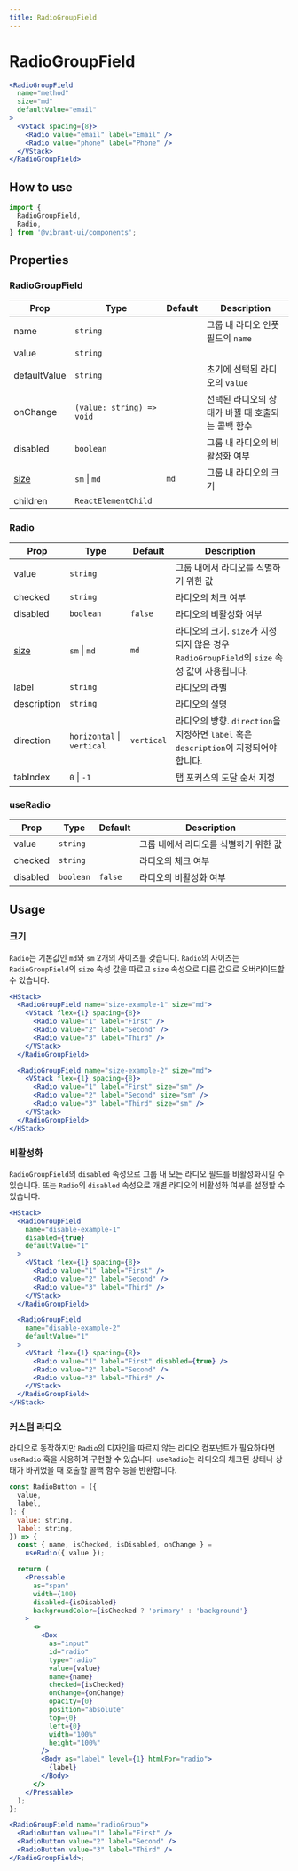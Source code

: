 ```yaml
---
title: RadioGroupField
---
```


# RadioGroupField

```jsx live
<RadioGroupField
  name="method"
  size="md"
  defaultValue="email"
>
  <VStack spacing={8}>
    <Radio value="email" label="Email" />
    <Radio value="phone" label="Phone" />
  </VStack>
</RadioGroupField>
```

## How to use

```jsx
import {
  RadioGroupField,
  Radio,
} from '@vibrant-ui/components';
```

## Properties

### RadioGroupField

| Prop          | Type                      | Default | Description                                       |
| ------------- | ------------------------- | ------- | ------------------------------------------------- |
| name          | `string`                  |         | 그룹 내 라디오 인풋 필드의 `name`                 |
| value         | `string`                  |         |                                                   |
| defaultValue  | `string`                  |         | 초기에 선택된 라디오의 `value`                    |
| onChange      | `(value: string) => void` |         | 선택된 라디오의 상태가 바뀔 때 호출되는 콜백 함수 |
| disabled      | `boolean`                 |         | 그룹 내 라디오의 비활성화 여부                    |
| [size](#크기) | `sm` \| `md`              | `md`    | 그룹 내 라디오의 크기                             |
| children      | `ReactElementChild`       |         |                                                   |

### Radio

| Prop          | Type                       | Default    | Description                                                                                 |
| ------------- | -------------------------- | ---------- | ------------------------------------------------------------------------------------------- |
| value         | `string`                   |            | 그룹 내에서 라디오를 식별하기 위한 값                                                       |
| checked       | `string`                   |            | 라디오의 체크 여부                                                                          |
| disabled      | `boolean`                  | `false`    | 라디오의 비활성화 여부                                                                      |
| [size](#크기) | `sm` \| `md`               | `md`       | 라디오의 크기. `size`가 지정되지 않은 경우 `RadioGroupField`의 `size` 속성 값이 사용됩니다. |
| label         | `string`                   |            | 라디오의 라벨                                                                               |
| description   | `string`                   |            | 라디오의 설명                                                                               |
| direction     | `horizontal` \| `vertical` | `vertical` | 라디오의 방향. `direction`을 지정하면 `label` 혹은 `description`이 지정되어야 합니다.       |
| tabIndex      | `0` \| `-1`                |            | 탭 포커스의 도달 순서 지정                                                                  |

### useRadio

| Prop     | Type      | Default | Description                           |
| -------- | --------- | ------- | ------------------------------------- |
| value    | `string`  |         | 그룹 내에서 라디오를 식별하기 위한 값 |
| checked  | `string`  |         | 라디오의 체크 여부                    |
| disabled | `boolean` | `false` | 라디오의 비활성화 여부                |

## Usage

### 크기

`Radio`는 기본값인 `md`와 `sm` 2개의 사이즈를 갖습니다. `Radio`의 사이즈는`RadioGroupField`의 `size` 속성 값을 따르고 `size` 속성으로 다른 값으로 오버라이드할 수 있습니다.

```jsx live
<HStack>
  <RadioGroupField name="size-example-1" size="md">
    <VStack flex={1} spacing={8}>
      <Radio value="1" label="First" />
      <Radio value="2" label="Second" />
      <Radio value="3" label="Third" />
    </VStack>
  </RadioGroupField>

  <RadioGroupField name="size-example-2" size="md">
    <VStack flex={1} spacing={8}>
      <Radio value="1" label="First" size="sm" />
      <Radio value="2" label="Second" size="sm" />
      <Radio value="3" label="Third" size="sm" />
    </VStack>
  </RadioGroupField>
</HStack>
```

### 비활성화

`RadioGroupField`의 `disabled` 속성으로 그룹 내 모든 라디오 필드를 비활성화시킬 수 있습니다. 또는 `Radio`의 `disabled` 속성으로 개별 라디오의 비활성화 여부를 설정할 수 있습니다.

```jsx live
<HStack>
  <RadioGroupField
    name="disable-example-1"
    disabled={true}
    defaultValue="1"
  >
    <VStack flex={1} spacing={8}>
      <Radio value="1" label="First" />
      <Radio value="2" label="Second" />
      <Radio value="3" label="Third" />
    </VStack>
  </RadioGroupField>

  <RadioGroupField
    name="disable-example-2"
    defaultValue="1"
  >
    <VStack flex={1} spacing={8}>
      <Radio value="1" label="First" disabled={true} />
      <Radio value="2" label="Second" />
      <Radio value="3" label="Third" />
    </VStack>
  </RadioGroupField>
</HStack>
```

### 커스텀 라디오

라디오로 동작하지만 `Radio`의 디자인을 따르지 않는 라디오 컴포넌트가 필요하다면 `useRadio` 훅을 사용하여 구현할 수 있습니다.
`useRadio`는 라디오의 체크된 상태나 상태가 바뀌었을 때 호출할 콜백 함수 등을 반환합니다.

```jsx
const RadioButton = ({
  value,
  label,
}: {
  value: string,
  label: string,
}) => {
  const { name, isChecked, isDisabled, onChange } =
    useRadio({ value });

  return (
    <Pressable
      as="span"
      width={100}
      disabled={isDisabled}
      backgroundColor={isChecked ? 'primary' : 'background'}
    >
      <>
        <Box
          as="input"
          id="radio"
          type="radio"
          value={value}
          name={name}
          checked={isChecked}
          onChange={onChange}
          opacity={0}
          position="absolute"
          top={0}
          left={0}
          width="100%"
          height="100%"
        />
        <Body as="label" level={1} htmlFor="radio">
          {label}
        </Body>
      </>
    </Pressable>
  );
};

<RadioGroupField name="radioGroup">
  <RadioButton value="1" label="First" />
  <RadioButton value="2" label="Second" />
  <RadioButton value="3" label="Third" />
</RadioGroupField>;
```
